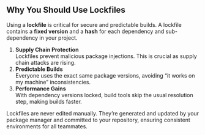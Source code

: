 ## Why You Should Use Lockfiles

Using a **lockfile** is critical for secure and predictable builds. A lockfile contains a **fixed version** and a **hash** for each dependency and sub-dependency in your project.

1. **Supply Chain Protection**  
   Lockfiles prevent malicious package injections. This is crucial as supply chain attacks are rising.
2. **Predictable Builds**  
   Everyone uses the exact same package versions, avoiding “it works on my machine” inconsistencies.
3. **Performance Gains**  
   With dependency versions locked, build tools skip the usual resolution step, making builds faster.

<Note>
Lockfiles are never edited manually. They’re generated and updated by your package manager and committed to your repository, ensuring consistent environments for all teammates.
</Note>
